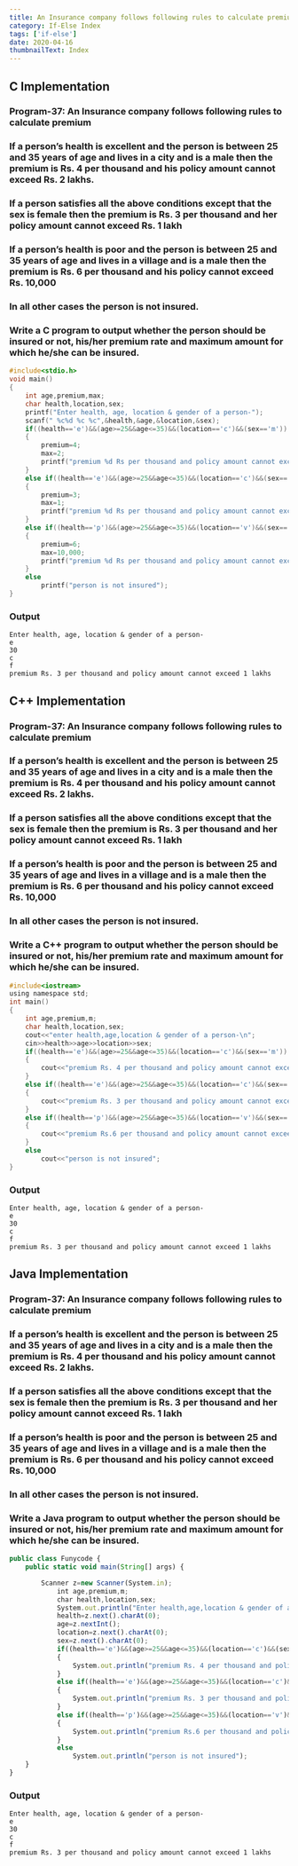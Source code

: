 ```yaml
---
title: An Insurance company follows following rules to calculate premium If a person’s health is excellent and the person is between 25 and 35 years of age and lives in a city and is a male then the premium is Rs. 4 per thousand and his policy amount cannot exceed Rs. 2 lakhs. −If a person satisfies all the above conditions except that the sex is female then the premium is Rs. 3 per thousand and her policy amount cannot exceed Rs. 1 lakh −If a person’s health is poor and the person is between 25 and 35 years of age and lives in a village and is a male then the premium is Rs. 6 per thousand and his policy cannot exceed Rs. 10,000 −In all other cases the person is not insured. Write a program to output whether the person should be insured or not, his/her premium rate and maximum amount for which he/she can be insured.
category: If-Else Index
tags: ['if-else']
date: 2020-04-16
thumbnailText: Index
---
```


## C Implementation
### Program-37: An Insurance company follows following rules to calculate premium

### If a person’s health is excellent and the person is between 25 and 35 years of age and lives in a city and is a male then the premium is Rs. 4 per thousand and his policy amount cannot exceed Rs. 2 lakhs.
### If a person satisfies all the above conditions except that the sex is female then the premium is Rs. 3 per thousand and her policy amount cannot exceed Rs. 1 lakh
### If a person’s health is poor and the person is between 25 and 35 years of age and lives in a village and is a male then the premium is Rs. 6 per thousand and his policy cannot exceed Rs. 10,000
### In all other cases the person is not insured.

### Write a C program to output whether the person should be insured or not, his/her premium rate and maximum amount for which he/she can be insured.
```c
#include<stdio.h>
void main()
{
    int age,premium,max;
    char health,location,sex;
    printf("Enter health, age, location & gender of a person-");
    scanf(" %c%d %c %c",&health,&age,&location,&sex);
    if((health=='e')&&(age>=25&&age<=35)&&(location=='c')&&(sex=='m'))
    {
        premium=4;
        max=2;
        printf("premium %d Rs per thousand and policy amount cannot exceed %d lakhs",premium,max);
    }
    else if((health=='e')&&(age>=25&&age<=35)&&(location=='c')&&(sex=='f'))
    {
        premium=3;
        max=1;
        printf("premium %d Rs per thousand and policy amount cannot exceed %d lakhs",premium,max);
    }
    else if((health=='p')&&(age>=25&&age<=35)&&(location=='v')&&(sex=='m'))
    {
        premium=6;
        max=10,000;
        printf("premium %d Rs per thousand and policy amount cannot exceed %d lakhs",premium,max);
    }
    else
        printf("person is not insured");
}
```
### Output
```
Enter health, age, location & gender of a person-
e
30
c
f
premium Rs. 3 per thousand and policy amount cannot exceed 1 lakhs
```

## C++ Implementation
### Program-37: An Insurance company follows following rules to calculate premium

### If a person’s health is excellent and the person is between 25 and 35 years of age and lives in a city and is a male then the premium is Rs. 4 per thousand and his policy amount cannot exceed Rs. 2 lakhs.
### If a person satisfies all the above conditions except that the sex is female then the premium is Rs. 3 per thousand and her policy amount cannot exceed Rs. 1 lakh
### If a person’s health is poor and the person is between 25 and 35 years of age and lives in a village and is a male then the premium is Rs. 6 per thousand and his policy cannot exceed Rs. 10,000
### In all other cases the person is not insured.

### Write a C++ program to output whether the person should be insured or not, his/her premium rate and maximum amount for which he/she can be insured.
```c
#include<iostream>
using namespace std;
int main()
{
    int age,premium,m;
    char health,location,sex;
    cout<<"enter health,age,location & gender of a person-\n";
    cin>>health>>age>>location>>sex;
    if((health=='e')&&(age>=25&&age<=35)&&(location=='c')&&(sex=='m'))
    {
        cout<<"premium Rs. 4 per thousand and policy amount cannot exceed 2 lakhs";
    }
    else if((health=='e')&&(age>=25&&age<=35)&&(location=='c')&&(sex=='f'))
    {
        cout<<"premium Rs. 3 per thousand and policy amount cannot exceed 1 lakhs";
    }
    else if((health=='p')&&(age>=25&&age<=35)&&(location=='v')&&(sex=='m'))
    {
        cout<<"premium Rs.6 per thousand and policy amount cannot exceed 10,000 lakhs";
    }
    else
        cout<<"person is not insured";
}
```
### Output
```
Enter health, age, location & gender of a person-
e
30
c
f
premium Rs. 3 per thousand and policy amount cannot exceed 1 lakhs
```

## Java Implementation
### Program-37: An Insurance company follows following rules to calculate premium

### If a person’s health is excellent and the person is between 25 and 35 years of age and lives in a city and is a male then the premium is Rs. 4 per thousand and his policy amount cannot exceed Rs. 2 lakhs.
### If a person satisfies all the above conditions except that the sex is female then the premium is Rs. 3 per thousand and her policy amount cannot exceed Rs. 1 lakh
### If a person’s health is poor and the person is between 25 and 35 years of age and lives in a village and is a male then the premium is Rs. 6 per thousand and his policy cannot exceed Rs. 10,000
### In all other cases the person is not insured.

### Write a Java program to output whether the person should be insured or not, his/her premium rate and maximum amount for which he/she can be insured.
```js
public class Funycode {
    public static void main(String[] args) {

        Scanner z=new Scanner(System.in);
            int age,premium,m;
            char health,location,sex;
            System.out.println("Enter health,age,location & gender of a person-\n");
            health=z.next().charAt(0);
            age=z.nextInt();
            location=z.next().charAt(0);
            sex=z.next().charAt(0);
            if((health=='e')&&(age>=25&&age<=35)&&(location=='c')&&(sex=='m'))
            {
                System.out.println("premium Rs. 4 per thousand and policy amount cannot exceed 2 lakhs");
            }
            else if((health=='e')&&(age>=25&&age<=35)&&(location=='c')&&(sex=='f'))
            {
                System.out.println("premium Rs. 3 per thousand and policy amount cannot exceed 1 lakhs");
            }
            else if((health=='p')&&(age>=25&&age<=35)&&(location=='v')&&(sex=='m'))
            {
                System.out.println("premium Rs.6 per thousand and policy amount cannot exceed 10,000 lakhs");
            }
            else
                System.out.println("person is not insured");
    }
}
```
### Output
```
Enter health, age, location & gender of a person-
e
30
c
f
premium Rs. 3 per thousand and policy amount cannot exceed 1 lakhs
```
